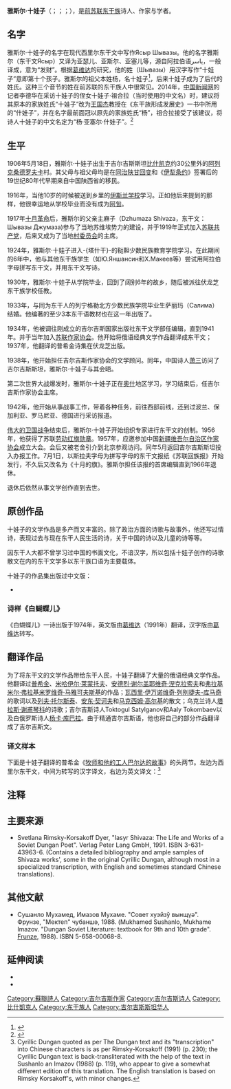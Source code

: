 {{Infobox person
|name = 亚塞尔·十娃子
|image = 檔案:亞塞爾·十娃子.jpeg
|caption = 
|birth_date = 1906年5月18日
|birth_place = {{flag|俄羅斯帝國}}[[突厥斯坦總督區|突厥斯坦總督區]][[七河州|七河州]][[阿列克桑德羅夫卡_(吉爾吉斯斯坦)|阿列克桑德羅夫卡]]
|death_date = {{death date and age|df=yes|1988|6|18|1906|5|18}}
|death_place = {{USSR}}[[吉爾吉斯蘇維埃社會主義共和國|吉爾吉斯]][[比什凱克|伏龍芝]]
|occupation = {{hlist|作家|詩人|編輯|翻譯家|語言學家|學者|社會活動家}}
|yearsactive = 1930–1965
|father = Shiwazi Jiujiuzi
|awards = [[衛國戰爭勳章|衛國戰爭勳章]]、[[勞動紅旗勳章|勞動紅旗勳章]]、[[各族人民友誼勳章|各族人民友誼勳章]]、[[榮譽勳章_(蘇聯)|榮譽勳章]]、[[勞動英勇獎章|勞動英勇獎章]]、[[紀念列寧誕辰一百週年獎章|紀念列寧誕辰一百週年獎章]]
}}
'''雅斯尔·十娃子'''（{{lang-dng|Ясыр Шывазы}}；{{lang-ky|Ясыр Шиваза}}；{{lang-ru|Ясыр Джумазович Шиваза}}；{{bd|1906年|5月18日|1988年|6月18日|}}），是[[前苏联|前苏联]][[东干族|东干族]]诗人、作家与学者。

==名字==
雅斯尔·十娃子的名字在现代西里尔东干文中写作Ясыр Шывазы。他的名字雅斯尔（东干文Ясыр）又译为亚瑟儿、亚斯尔、亚塞儿等，源自阿拉伯语ياسر‎，一般译成{{le|亚西尔|Yasser}}，意为“发财”。根据[[葛维达|葛维达]]的研究，他的姓（Шывазы）用汉字写作“十娃子”意即第十个孩子。雅斯尔的祖父本姓杨，名十娃子<ref>{{cite journal|title=亚瑟儿·十娃子的生活与创作 |journal=回族研究 |volume= |issue=4 |pages= |id= |url= |accessdate= 2015-08-15 |quote= |date=2001年9月}}</ref>，后来十娃子成为了后代的姓氏。这种三个音节的姓在前苏联的东干族人中很常见。2014年，[[中国新闻网|中国新闻网]]的记者李德华在采访十娃子的侄女十娃子·祖合拉（当时使用的中文名）时，建议将其原本的家族姓氏“十娃子”改为[[王国杰|王国杰]]教授在《东干族形成发展史》一书中所用的“什娃子”，并在名字最前面冠以原先的家族姓氏“杨”，祖合拉接受了该建议，将诗人十娃子的中文名定为“杨·亚塞尔·什娃子”。<ref>{{Cite web |url = http://finance.chinanews.com/cul/2016/05-20/7878193.shtml |title = 中亚回族文化奠基人诞辰110周年 热爱中国古典文学 |author = 李德华 |date = 2016年5月20日 |publisher = 中国新闻网 |language = 中文 |accessdate = 2017年2月12日 |quote =  |archive-date = 2019年9月29日 |archive-url = https://web.archive.org/web/20190929204010/http://finance.chinanews.com/cul/2016/05-20/7878193.shtml |dead-url = no }}</ref>

==生平==
1906年5月18日，雅斯尔·十娃子出生于吉尔吉斯斯坦[[比什凯克|比什凯克]]约30公里外的[[阿列克桑德罗夫卡_(吉尔吉斯斯坦)|阿列克桑德罗夫卡]]村。其父母与祖父母均是在[[同治陕甘回变|同治陕甘回变]]和《[[伊犁条约|伊犁条约]]》签署后的19世纪80年代早期来自中国陕西省的移民。

1916年，当他10岁的时候被送到乡里的[[伊斯兰学校|伊斯兰学校]]学习。正如他后来提到的那样，他很幸运地从学校毕业而没有成为[[阿訇|阿訇]]。

1917年[[十月革命|十月革命]]后，雅斯尔的父亲主麻子（Dzhumaza Shivaza，东干文：Шывазы Джумаза)参与了当地苏维埃势力的建设，并于1919年正式加入[[苏联共产党|苏联共产党]]，后来又成为了当地[[村委员会|村委员会]]的主席。

1924年，雅斯尔·十娃子进入-{塔什干}-的鞑靼少数民族教育学院学习。在此期间的6年中，他与其他东干族学生（如Ю.Яншансин和Х.Макеев等）尝试用阿拉伯字母拼写东干文，并用东干文写诗。

1930年，雅斯尔·十娃子从学院毕业，回到了阔别6年的故乡，随后被派往伏龙芝东干族学校任教。

1933年，与同为东干人的列宁格勒北方少数民族学院毕业生萨丽玛（Салима）结婚。他编著的至少3本东干语教材也在这一年出版了。

1934年，他被调往刚成立的吉尔吉斯国家出版社东干文学部任编辑，直到1941年。并于当年加入[[苏联作家协会|苏联作家协会]]。他开始将俄语经典文学作品翻译成东干文；1937年，他翻译的普希金诗集在伏龙芝出版。

1938年，他开始担任吉尔吉斯作家协会的文学顾问。同年，中国诗人[[萧三|萧三]]访问了吉尔吉斯斯坦，雅斯尔·十娃子与其会晤。

第二次世界大战爆发时，雅斯尔·十娃子正在[[奥什|奥什]]地区学习，学习结束后，任吉尔吉斯作家协会主席。

1942年，他开始从事战事工作，带着各种任务，前往西部前线，还到过波兰、保加利亚、罗马尼亚、德国进行采访报道。

[[伟大的卫国战争|伟大的卫国战争]]结束后，雅斯尔·十娃子开始组织专家进行东干文的创制。1956年，他获得了苏联[[劳动红旗勋章|劳动红旗勋章]]。1957年，应邀参加中国[[新疆维吾尔自治区作家协会|新疆维吾尔自治区作家协会]]成立大会。会后又被老舍引介到北京参观访问。同年5月返回吉尔吉斯斯坦投入办报工作。7月1日，以斯拉夫字母为拼写字母的东干文报纸《苏联回族报》开始发行，不久后又改名为《十月的旗》。雅斯尔担任该报的首席编辑直到1966年退休。

退休后依然从事文学创作直到去世。

==原创作品==
十娃子的文学作品是多产而又丰富的。除了政治方面的诗歌与故事外，他还写过情诗，表现过去与现在东干人民生活的诗，关于中国的诗以及儿童的诗等等。

因东干人大都不曾学习过中国的书面文化，不谙汉字，所以包括十娃子创作的诗歌散文在内的东干文学多以东干族口语为主要载体。

十娃子的作品集出版过中文版：
*{{Cite book | author =  [吉]M.X.依玛佐夫 著，林涛、崔凤英 译| title = 亚瑟儿·十娃子精选诗集 | location =  | publisher =世界图书出版公司  | date =2015年  | pages =  | ISBN =  | accessdate =  | url =  | language =  | quote =  }}

===诗样《白蝴蝶儿》===
《白蝴蝶儿》一诗出版于1974年，英文版由[[葛维达|葛维达]]（1991年）翻译，汉字版由[[葛维达|葛维达]]转写。
{{Col-begin}}
{{Col-1-of-3}}
{{quote|
'''Бый хўтер'''<br><br>
Тэйон җошон, бый хўтер, <br>
: Ни тэ гощин.
Ни лян җин гуон фадини, <br>
: Чиди чун фын.
Йисыр ни до тяншонли, <br>
: Зущён бый юн.
Йисыр зу до хуайүанли. <br>
: Ба щян хуар вын.
Җяр хуардини, вә канди, <br>
: Ниди щин го.
Дусы ниди да хуайүан, <br>
: Ни ющир луә.
Ни лян хун хуар фадини, <br>
: Тэёнйибан.
Дын нидини мо җүхуар. <br>
: Щүәбый модан...
Нисы чунтян, гуон зоди <br>
:  Хуар кэди вон.
Зун луәбудо, хўтер-а, <br>
: Җин фуершон.
}}
{{Col-2-of-3}}
{{quote|
'''白蝴蝶儿'''
<br><br>
太阳照上，白蝴蝶儿，<br>
:你太高兴。
你连金光耍的呢，<br>
:骑的春风。
一时你到天上了，<br>
:走向白云。
一时走到花园里，<br>
:把鲜花儿闻。
拣花儿的你，我看的，<br>
:你的心高。
都是你的大花园，<br>
:你有心儿落。
你连红花儿耍的呢，<br>
:太阳一般。
等你的呢毛菊花儿，<br>
:雪白牡丹……
你是春天，光找的<br>
:花儿开的旺。
总落不到，蝴蝶儿啊，<br>
:金树叶儿上。
}}
{{Col-3-of-3}}
{{quote|
'''White Butterfly'''
<br><br>
The sun is shining on a white butterfly,<br>
: You are so happy.
You are playing with a golden ray,<br>
: Riding the spring wind.
Now you are up in the sky,<br>
: Reaching towards the white clouds.
Now you are in the garden,<br>
: Sniffing the fresh flowers
In selecting the flowers, I see,<br>
: Your ambition is high.
The whole garden is yours,<br>
: Alight wherever you like.
You are playing with a red flower,<br>
: Which is like the sun.
The chrysanthemums are waiting for you,<br>
: And the snow-white peonies...
You are like spring, seeking only<br>
: The flowers in full bloom.
But you could never, oh butterfly,<br>
: Alight upon a golden leaf.
}}
{{Col-end}}

==翻译作品==

为了将东干文的文学作品带给东干人民，十娃子翻译了大量的俄语经典文学作品。他翻译过[[普希金|普希金]]、[[米哈伊尔·莱蒙托夫|米哈伊尔·莱蒙托夫]]、[[安德烈·谢尔盖耶维奇·涅克拉索夫|安德烈·谢尔盖耶维奇·涅克拉索夫]]和[[弗拉基米尔·弗拉基米罗维奇·马雅可夫斯基|弗拉基米尔·弗拉基米罗维奇·马雅可夫斯基]]的作品；[[瓦西里·伊万诺维奇·列别捷夫-库马奇|瓦西里·伊万诺维奇·列别捷夫-库马奇]]的歌词以及[[列夫·托尔斯泰|列夫·托尔斯泰]]、[[安东·契诃夫|安东·契诃夫]]和[[马克西姆·高尔基|马克西姆·高尔基]]的散文；乌克兰诗人[[塔拉斯·谢甫琴科|塔拉斯·谢甫琴科]]的诗歌；吉尔吉斯诗人Toktogul Satylganov和Aaly Tokombaev以及白俄罗斯诗人[[杨卡·库巴拉|杨卡·库巴拉]]。由于精通吉尔吉斯语，他也将自己的部分作品翻译成了吉尔吉斯文。

===译文样本===
下面是十娃子翻译的普希金《[[牧师和他的工人巴尔达的故事|牧师和他的工人巴尔达的故事]]》的头两节。左边为西里尔东干文，中间为转写的汉字译文，右边为英文译文：<ref>Cyrillic Dungan quoted as per  The Dungan text and its "transcription" into Chinese characters is as per Rimsky-Korsakoff (1991) (p. 230); the Cyrillic Dungan text is back-transliterated with the help of the text in Sushanlo an Imazov (1988) (p. 119), who appear to give a somewhat different edition of this translation. The English translation is based on Rimsky Korsakoff's, with minor changes.</ref>
{{Col-begin}}
{{Col-1-of-3}}
{{quote|
Нэхур ю йигә лодолэ, <br>
Тасы йигә мынтулэ,   <br>
Лодо зэ базаршон җуан,  <br>  <!-- SI: Лодо йитян гэшон җуан,  -->
Та ба юди за хуа кан. <br>
<br>
Йигә Балда до мянчян, <br>
Бу җы та вон нани җуан,  <br>  <!-- not in SI -->
Та ги лодо фәди хо:     <br>
"Виса ни җир чеди зо,  <br> <!-- SI: Виса ни челэди зо" -->
Ни зэ җытар ба са зо?"
}}
{{Col-2-of-3}}
{{quote|
那侯有一个老道来, <br>
他是一个朦头来, <br>
老道在[[巴扎|巴扎]]上转,<br>
他把有的杂货看. <br>
<br>
一个Balda<ref>{{lang-ru|Балда}}: “傻瓜”</ref>到面前,<br>
不知他往那里转,<br>
他给老道说得好：<br>
＂为啥你今儿起得早？<br>
你在这达儿把啥找？＂
}}
{{Col-3-of-3}}
{{quote|
There was a priest,<br>
He was dim-witted.<br>
The priest was walking around the bazaar,<br>
He looked at all kinds of goods.<br>
<br>
One ''Balda'' came up to him,<br>
Himself not knowing where he was going,<br>
He said to the priest:<br>
"Why did you get so early today?<br>
What are you looking for here?"
}}
{{Col-end}}

==注释==

{{Reflist|2}}

==主要来源==
*Svetlana Rimsky-Korsakoff Dyer, "Iasyr Shivaza: The Life and Works of a Soviet Dungan Poet". Verlag Peter Lang GmbH, 1991. ISBN 3-631-43963-6.  (Contains a detailed bibliography and ample samples of Shivaza works', some in the original Cyrillic Dungan, although most in a specialized transcription, with English and sometimes standard Chinese translations).

==其他文献==
* Сушанло Мухамед, Имазов Мухаме. <!-- Sic: the former is "Mukhamed", with a "d", the latter "Mukhame", without. This is how they spell their names in their book. --> "Совет хуэйзў вынщүә". Фрунзе, "Мектеп" чубаншә, 1988. (Mukhamed Sushanlo, Mukhame <!-- sic, no "d" --> Imazov. "Dungan Soviet Literature: textbook for 9th and 10th grade". [[Bishkek|Frunze]], 1988). ISBN 5-658-00068-8.

==延伸阅读==
*{{Cite book | author =  [吉尔吉斯]М.Х.伊玛佐夫编著，丁宏编译 | title = 亚瑟儿·十娃子生活与创作 | location =  | publisher = 宁夏人民出版社 | date =2001年  | pages =  | ISBN =  | accessdate =  | url =  | language =  | quote =  }}
*{{Cite book | author =常文昌、常立霓  | title = 世界华语诗苑的奇葩：中亚东干诗人十娃子与十四儿的诗  | location =  | publisher =  阳光出版社 | date = 2014年 | pages =  | ISBN =  | accessdate =  | url =  | language =  | quote =  }}


{{Authority control}}

{{DEFAULTSORT:Shivaza, Iasyr}}
[[Category:蘇聯詩人|Category:蘇聯詩人]]
[[Category:吉尔吉斯作家|Category:吉尔吉斯作家]]
[[Category:吉尔吉斯诗人|Category:吉尔吉斯诗人]]
[[Category:比什凱克人|Category:比什凱克人]]
[[Category:东干族人|Category:东干族人]]
[[Category:吉尔吉斯斯坦华人|Category:吉尔吉斯斯坦华人]]